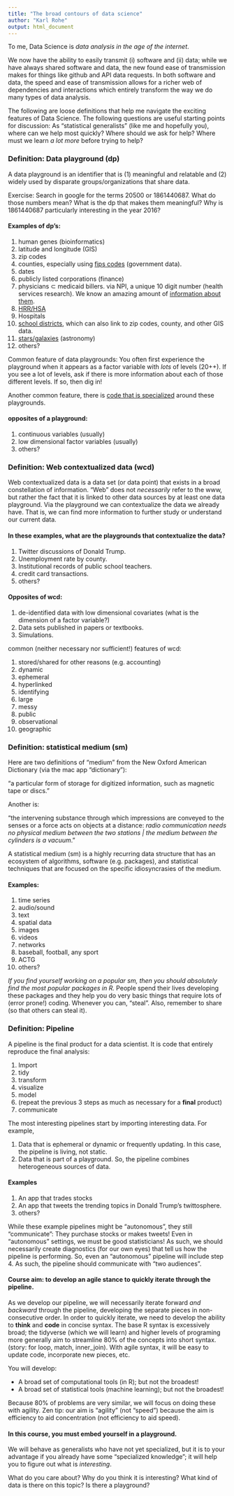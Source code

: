 ```yaml
---
title: "The broad contours of data science"
author: "Karl Rohe"
output: html_document
---
```


To me, Data Science is *data analysis in the age of the internet*.  

We now have the ability to easily transmit (i) software and (ii) data; while we have always shared software and data, the new found ease of transmission makes for things like github and API data requests. In both software and data, the speed and ease of transmission allows for a richer web of dependencies and interactions which entirely transform the way we do many types of data analysis.

The following are loose definitions that help me navigate the exciting features of Data Science. The following questions are useful starting points for discussion: As "statistical generalists" (like me and hopefully you), where can we help most quickly?  Where should we ask for help?  Where must we learn *a lot more* before trying to help?

###  Definition: Data playground (dp)  
A data playground is an identifier that is (1) meaningful and relatable and (2) widely used by disparate groups/organizations that share data. 

Exercise:  Search in google for the terms 20500 or 1861440687.  What do those numbers mean?  What is the dp that makes them meaningful?  Why is 1861440687 particularly interesting in the year 2016?

#### Examples of dp's:
1)  human genes (bioinformatics)
4)  latitude and longitude (GIS) 
1)  zip codes 
2)  counties, especially using [fips codes](https://www.bls.gov/web/metro/laucntycur14.txt) (government data). 
3)  dates
4)  publicly listed corporations (finance)
5)  physicians $\subset$ medicaid billers. via NPI, a unique 10 digit number  (health services research).  We know an amazing amount of [information about them](http://download.cms.gov/nppes/NPI_Files.html). 
8)  [HRR/HSA](http://www.dartmouthatlas.org/data/region/)
3)  Hospitals
6)  [school districts](https://nces.ed.gov/ccd/elsi/tableGenerator.aspx), which can also link to zip codes, county, and other GIS data.
9)  [stars/galaxies](http://messier.seds.org/xtra/ngc/n7789.html) (astronomy) 
10) others?

Common feature of data playgrounds:
You often first experience the playground when it appears as a factor variable with *lots* of levels (20++).   If you see a lot of levels, ask if there is more information about each of those different levels.  If so, then dig in!

Another common feature, there is [code that is specialized](https://github.com/mikeasilva/blsAPI) around these playgrounds.  

#### opposites of a playground:
1)  continuous variables (usually)
3)  low dimensional factor variables (usually)
5)  others?


### Definition:  Web contextualized data (wcd) 
Web contextualized data is a data set (or data point) that exists in a broad constellation of information.  “Web” does not *necessarily* refer to the www, but rather the fact that it is linked to other data sources by at least one data playground.  Via the playground we can contextualize the data we already have.  That is, we can find more information to further study or understand our current data. 

#### In these examples, what are the playgrounds that contextualize the data?     
1)  Twitter discussions of Donald Trump.
2)  Unemployment rate by county.
3)  Institutional records of public school teachers.
4)  credit card transactions.  
5)  others?

#### Opposites of wcd:  

1)  de-identified data with low dimensional covariates (what is the dimension of a factor variable?)
1)  Data sets published in papers or textbooks.  
2)  Simulations.  

common (neither necessary nor sufficient!) features of wcd:    

1)   stored/shared for other reasons (e.g. accounting)     
1)   dynamic  
1)   ephemeral  
1)   hyperlinked  
1)   identifying  
1)   large  
1)   messy  
1)   public   
1)   observational   
1)   geographic  


### Definition: statistical medium (sm)

Here are two definitions of "medium" from the New Oxford American Dictionary (via the mac app "dictionary"):

"a particular form of storage for digitized information, such as magnetic tape or discs." 

Another is:

"the intervening substance through which impressions are conveyed to the senses or a force acts on objects at a distance: 
*radio communication needs no physical medium between the two stations |* 
*the medium between the cylinders is a vacuum*."




A statistical medium (sm) is a highly recurring data structure that has an ecosystem of algorithms, software (e.g. packages), and statistical techniques that are focused on the specific idiosyncrasies of the medium.

#### Examples:    

1)  time series
4)  audio/sound 
4)  text  
3)  spatial data
5)  images
6)  videos
8)  networks
9)  baseball, football, any sport
1)  ACTG
9)  others? 

*If you find yourself working on a popular sm, then you should absolutely find the most popular packages in R.*  People spend their lives developing these packages and they help you do very basic things that require lots of (error prone!) coding.  Whenever you can, "steal".  Also, remember to share (so that others can steal it).  

### Definition:  Pipeline
A pipeline is the final product for a data scientist.  It is code that entirely reproduce the final analysis:  

1)  Import 
2)  tidy
2)  transform
3)  visualize
4)  model
3)  (repeat the previous 3 steps as much as necessary for a **final** product)
4)  communicate

The most interesting pipelines start by importing interesting data.  For example,

1) Data that is ephemeral or dynamic or frequently updating.  In this case, the pipeline is living, not static.  
3) Data that is part of a playground. So, the pipeline combines heterogeneous sources of data. 

#### Examples  

1) An app that trades stocks 
2) An app that tweets the trending topics in Donald Trump's twittosphere.  
4) others?

While these example pipelines might be "autonomous", they still "communicate":  They purchase stocks or makes tweets!  Even in "autonomous" settings, we must be good statisticians! As such, we should necessarily create diagnostics (for our own eyes) that tell us how the pipeline is performing.  So, even an "autonomous" pipeline will include step 4.  As such, the pipeline should communicate with "two audiences".

#### Course aim: to develop an agile stance to quickly iterate through the pipeline.  

As we develop our pipeline, we will necessarily iterate forward *and backward* through the pipeline, developing the separate pieces in non-consecutive order.  In order to quickly iterate, we need to develop the ability to **think** and **code** in concise syntax.  The base R syntax is excessively broad; the tidyverse (which we will learn) and higher levels of programing more generally aim to streamline 80% of the concepts into short syntax.  (story: for loop, match, inner_join). With agile syntax, it will be easy to update code, incorporate new pieces, etc.  

You will develop:

-  A broad set of computational tools (in R); but not the broadest!
-  A broad set of statistical tools (machine learning); but not the broadest!

Because 80% of problems are very similar, we will focus on doing these with agility. Zen tip:  our aim is "agility" (not "speed") because the aim is efficiency to aid concentration (not efficiency to aid speed). 

#### In this course, you must embed yourself in a playground.
  
We will behave as generalists who have not yet specialized, but it is to your advantage if you already have some "specialized knowledge"; it will help you to figure out what is *interesting*.

What do you care about?  Why do you think it is interesting? What kind of data is there on this topic?  Is there a playground?  
